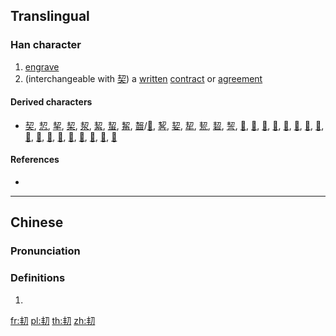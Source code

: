 {{character info/new}}
{{also|契}}

==Translingual==

===Han character===
{{Han char|rn=18|rad=刀|as=04|sn=6|four=|canj=QJSH|ids=⿰丰刀}}

# [[engrave]]
# (interchangeable with [[契]]) a [[written]] [[contract]] or [[agreement]]

====Derived characters====
* [[契]], [[恝]], [[挈]], [[栔]], [[洯]], [[絜]], [[蛪]], [[觢]], [[齧]]/[[𫜩]], [[㗉]], [[㛃]], [[㸷]], [[㼤]], [[䂮]], [[䛚]], [[𫩬]], [[𡊷]], [[𡬨]], [[𠜵]], [[𢍆]], [[𣭭]], [[𣳱]], [[𤟐]], [[𦄜]], [[𦕥]], [[𦚨]], [[𦾅]], [[𧑨]], [[𧻘]], [[𨀦]], [[𨴒]], [[𪀡]]

====References====
* {{Han ref|kx=0137.150|hdz=10324.110|uh=34DE|ud=13534}}

----

==Chinese==
{{zh-forms}}

===Pronunciation===
{{zh-pron
|m=qià
|c=kaai3
|mc=
|oc=y
|cat=
}}

===Definitions===
{{zh-hanzi}}

# {{rfdef|zh}}

[[fr:㓞]]
[[pl:㓞]]
[[th:㓞]]
[[zh:㓞]]